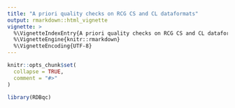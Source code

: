 ```yaml
---
title: "A priori quality checks on RCG CS and CL dataformats"
output: rmarkdown::html_vignette
vignette: >
  %\VignetteIndexEntry{A priori quality checks on RCG CS and CL dataformats}
  %\VignetteEngine{knitr::rmarkdown}
  %\VignetteEncoding{UTF-8}
---
```


```r
knitr::opts_chunk$set(
  collapse = TRUE,
  comment = "#>"
)
```

```r
library(RDBqc)
```
